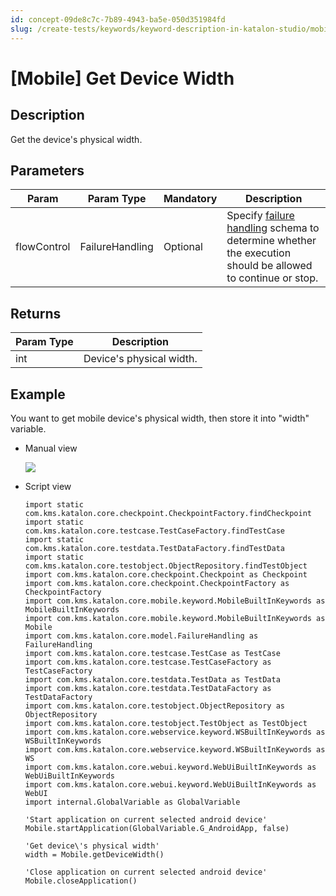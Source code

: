```yaml
---
id: concept-09de8c7c-7b89-4943-ba5e-050d351984fd
slug: /create-tests/keywords/keyword-description-in-katalon-studio/mobile-keywords/mobile-get-device-width
---
```


# \[Mobile\] Get Device Width

## Description

Get the device's physical width.

## Parameters

<table><tr><th>Param</th><th>Param Type</th><th>Mandatory</th><th>Description</th></tr><tbody><tr><td>flowControl</td><td>FailureHandling</td><td>Optional</td><td>Specify <a href="/maintain/configure-failure-handling-settings-in-katalon-studio" >failure handling</a> schema to determine whether the execution should be allowed to continue or stop.</td></tr></tbody></table>

## Returns

<table><tr><th>Param Type</th><th>Description</th></tr><tbody><tr><td>int</td><td>Device's physical width.</td></tr></tbody></table>

## Example

You want to get mobile device's physical width, then store it into "width" variable.

-   Manual view

    <img src="https://github.com/katalon-studio/docs-images/raw/master/katalon-studio/docs/mobile-get-device-width/image2017-3-3-143A63A28.png" />

-   Script view

    ```
    import static com.kms.katalon.core.checkpoint.CheckpointFactory.findCheckpoint
    import static com.kms.katalon.core.testcase.TestCaseFactory.findTestCase
    import static com.kms.katalon.core.testdata.TestDataFactory.findTestData
    import static com.kms.katalon.core.testobject.ObjectRepository.findTestObject
    import com.kms.katalon.core.checkpoint.Checkpoint as Checkpoint
    import com.kms.katalon.core.checkpoint.CheckpointFactory as CheckpointFactory
    import com.kms.katalon.core.mobile.keyword.MobileBuiltInKeywords as MobileBuiltInKeywords
    import com.kms.katalon.core.mobile.keyword.MobileBuiltInKeywords as Mobile
    import com.kms.katalon.core.model.FailureHandling as FailureHandling
    import com.kms.katalon.core.testcase.TestCase as TestCase
    import com.kms.katalon.core.testcase.TestCaseFactory as TestCaseFactory
    import com.kms.katalon.core.testdata.TestData as TestData
    import com.kms.katalon.core.testdata.TestDataFactory as TestDataFactory
    import com.kms.katalon.core.testobject.ObjectRepository as ObjectRepository
    import com.kms.katalon.core.testobject.TestObject as TestObject
    import com.kms.katalon.core.webservice.keyword.WSBuiltInKeywords as WSBuiltInKeywords
    import com.kms.katalon.core.webservice.keyword.WSBuiltInKeywords as WS
    import com.kms.katalon.core.webui.keyword.WebUiBuiltInKeywords as WebUiBuiltInKeywords
    import com.kms.katalon.core.webui.keyword.WebUiBuiltInKeywords as WebUI
    import internal.GlobalVariable as GlobalVariable
    
    'Start application on current selected android device'
    Mobile.startApplication(GlobalVariable.G_AndroidApp, false)
    
    'Get device\'s physical width'
    width = Mobile.getDeviceWidth()
    
    'Close application on current selected android device'
    Mobile.closeApplication()
    
    
    ```